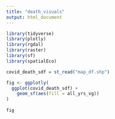```yaml
---
title: "death_visuals"
output: html_document
---
```


```r
library(tidyverse)
library(plotly)
library(rgdal)
library(raster)
library(sf)
library(spatialEco)
```

```r
covid_death_sdf = st_read("map_df.shp")

fig <- ggplotly(
  ggplot(covid_death_sdf) +
    geom_sf(aes(fill = all_yrs_vg))
)
  
fig

```




